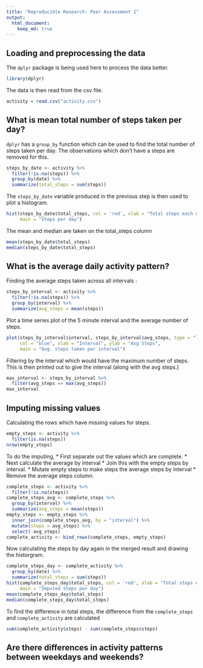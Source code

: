 ```yaml
---
title: "Reproducible Research: Peer Assessment 1"
output: 
  html_document:
    keep_md: true
---
```



## Loading and preprocessing the data
The `dplyr` package is being used here to process the data better. 
``` r
library(dplyr)
```

The data is then read from the csv file. 
``` r
activity = read.csv("activity.csv")
```


## What is mean total number of steps taken per day?
`dplyr` has a `group_by` function which can be used to find the total number 
of steps taken per day. The observations which don't have a steps are removed
for this. 

``` r
steps_by_date <- activity %>%
  filter(!is.na(steps)) %>%
  group_by(date) %>%
  summarize(total_steps = sum(steps))
```

The `steps_by_date` variable produced in the previous step is then used to 
plot a histogram. 

``` r
hist(steps_by_date$total_steps, col = 'red', xlab = "Total steps each day", 
     main = "Steps per day")
```

The mean and median are taken on the total_steps column
``` r
mean(steps_by_date$total_steps)
median(steps_by_date$total_steps)
```

## What is the average daily activity pattern?
Finding the average steps taken across all intervals :

``` r
steps_by_interval <- activity %>%
  filter(!is.na(steps)) %>%
  group_by(interval) %>%
  summarize(avg_steps = mean(steps))
```

Plot a time series plot of the 5 minute interval and the average number of steps.


```r
plot(steps_by_interval$interval, steps_by_interval$avg_steps, type = "l",
     col = "blue", xlab = "Interval", ylab = "Avg Steps", 
     main = "Avg. steps taken per interval")
```

Filtering by the interval which would have the maximum number of steps. 
This is then printed out to give the interval (along with the avg steps.)
``` r
max_interval <- steps_by_interval %>%
  filter(avg_steps == max(avg_steps))
max_interval
```

## Imputing missing values
Calculating the rows which have missing values for steps.

``` r
empty_steps <- activity %>%
  filter(is.na(steps))
nrow(empty_steps)
```

To do the imputing, 
* First separate out the values which are complete.
* Next calculate the average by interval
* Join this with the empty steps by interval. 
* Mutate empty steps to make steps the average steps by interval
* Remove the average steps column. 

``` r
complete_steps <- activity %>%
  filter(!is.na(steps))
complete_steps_avg <- complete_steps %>%
  group_by(interval) %>%
  summarize(avg_steps = mean(steps))
empty_steps <- empty_steps %>%
  inner_join(complete_steps_avg, by = "interval") %>%
  mutate(steps = avg_steps) %>%
  select(-avg_steps)
complete_activity <- bind_rows(complete_steps, empty_steps)
```

Now calculating the steps by day again in the merged result and drawing the 
historgram. 
``` r
complete_steps_day <- complete_activity %>%
  group_by(date) %>%
  summarize(total_steps = sum(steps))
hist(complete_steps_day$total_steps, col = 'red', xlab = "Total steps each day", 
     main = "Imputed Steps per day")
mean(complete_steps_day$total_steps)
median(complete_steps_day$total_steps)
```

To find the difference in total steps, the difference from the `complete_steps`
and `complete_activity` are calculated
``` r
sum(complete_activity$steps) - sum(complete_steps$steps)
```

## Are there differences in activity patterns between weekdays and weekends?
